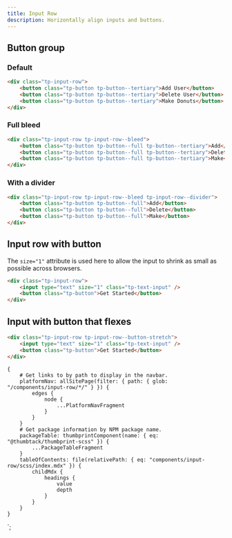 ```yaml
---
title: Input Row
description: Horizontally align inputs and buttons.
---
```



<ComponentHeader data={props.data} />

## Button group

### Default

```html
<div class="tp-input-row">
    <button class="tp-button tp-button--tertiary">Add User</button>
    <button class="tp-button tp-button--tertiary">Delete User</button>
    <button class="tp-button tp-button--tertiary">Make Donuts</button>
</div>
```

### Full bleed

```html
<div class="tp-input-row tp-input-row--bleed">
    <button class="tp-button tp-button--full tp-button--tertiary">Add</button>
    <button class="tp-button tp-button--full tp-button--tertiary">Delete</button>
    <button class="tp-button tp-button--full tp-button--tertiary">Make</button>
</div>
```

### With a divider

```html
<div class="tp-input-row tp-input-row--bleed tp-input-row--divider">
    <button class="tp-button tp-button--full">Add</button>
    <button class="tp-button tp-button--full">Delete</button>
    <button class="tp-button tp-button--full">Make</button>
</div>
```

## Input row with button

The `size="1"` attribute is used here to allow the input to shrink as small as possible across browsers.

```html
<div class="tp-input-row">
    <input type="text" size="1" class="tp-text-input" />
    <button class="tp-button">Get Started</button>
</div>
```

## Input with button that flexes

```html
<div class="tp-input-row tp-input-row--button-stretch">
    <input type="text" size="1" class="tp-text-input" />
    <button class="tp-button">Get Started</button>
</div>
```

<ComponentFooter data={props.data} />

    {
        # Get links to by path to display in the navbar.
        platformNav: allSitePage(filter: { path: { glob: "/components/input-row/*/" } }) {
            edges {
                node {
                    ...PlatformNavFragment
                }
            }
        }
        # Get package information by NPM package name.
        packageTable: thumbprintComponent(name: { eq: "@thumbtack/thumbprint-scss" }) {
            ...PackageTableFragment
        }
        tableOfContents: file(relativePath: { eq: "components/input-row/scss/index.mdx" }) {
            childMdx {
                headings {
                    value
                    depth
                }
            }
        }
    }
`;
